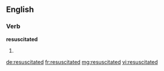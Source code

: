 ==English==

===Verb===
'''resuscitated'''

# {{past of|[[resuscitate]]}}

[[de:resuscitated]]
[[fr:resuscitated]]
[[mg:resuscitated]]
[[vi:resuscitated]]